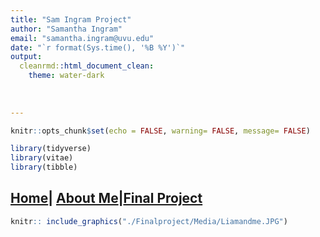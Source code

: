 ```yaml
---
title: "Sam Ingram Project"
author: "Samantha Ingram"
email: "samantha.ingram@uvu.edu"
date: "`r format(Sys.time(), '%B %Y')`"
output: 
  cleanrmd::html_document_clean:
    theme: water-dark
  
       
     
---
```



```r
knitr::opts_chunk$set(echo = FALSE, warning= FALSE, message= FALSE)

library(tidyverse)
library(vitae)
library(tibble)

```

## [Home]()| [About Me](https://SamIngram29.github.io/Aboutme/)|[Final Project](https://SamIngram29.github.io/Finalproject/Final_Project.html)

```r
knitr:: include_graphics("./Finalproject/Media/Liamandme.JPG")
```


